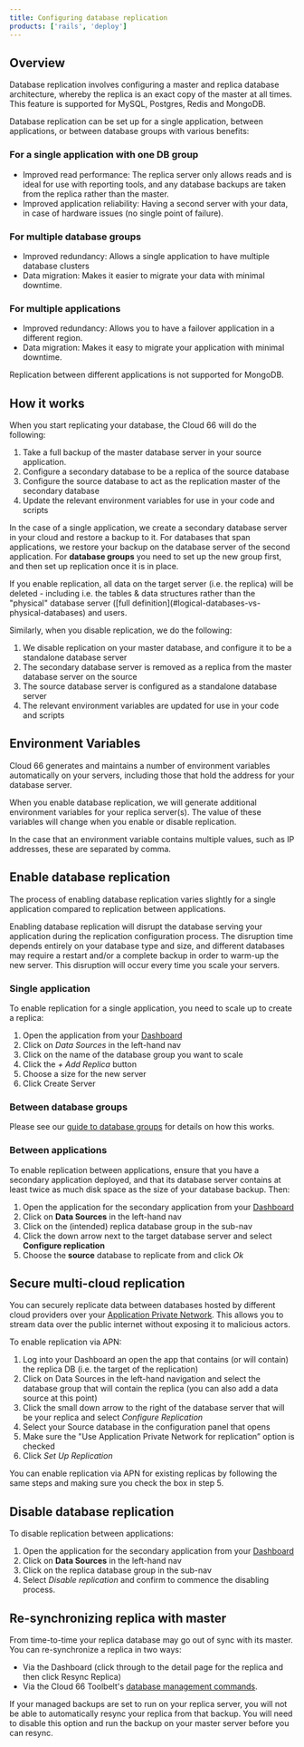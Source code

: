 ```yaml
---
title: Configuring database replication
products: ['rails', 'deploy']
---
```


## Overview

Database replication involves configuring a master and replica database architecture, whereby the replica is an exact copy of the master at all times. This feature is supported for MySQL, Postgres, Redis and MongoDB.

Database replication can be set up for a single application, between applications, or between database groups with various benefits:

### For a single application with one DB group

- Improved read performance: The replica server only allows reads and is ideal for use with reporting tools, and any database backups are taken from the replica rather than the master.
- Improved application reliability: Having a second server with your data, in case of hardware issues (no single point of failure).

### For multiple database groups

- Improved redundancy: Allows a single application to have multiple database clusters
- Data migration: Makes it easier to migrate your data with minimal downtime.

### For multiple applications

- Improved redundancy: Allows you to have a failover application in a different region.
- Data migration: Makes it easy to migrate your application with minimal downtime.

<Callout type="info" title="Inter-application replication">
Replication between different applications is not supported for MongoDB. 
</Callout>

## How it works

When you start replicating your database, the Cloud 66 will do the following:

1. Take a full backup of the master database server in your source application.
2. Configure a secondary database to be a replica of the source database
3. Configure the source database to act as the replication master of the secondary database
4. Update the relevant environment variables for use in your code and scripts

In the case of a single application, we create a secondary database server in your cloud and restore a backup to it. For databases that span applications, we restore your backup on the database server of the second application. For **database groups** you need to set up the new group first, and then set up replication once it is in place.

<Callout type="warning" title="Enabling replication will delete all data from replica">
If you enable replication, all data on the target server (i.e. the replica) will be deleted - including <Hint caption="logical databases">i.e. the tables & data structures rather than the "physical" database server ([full definition](#logical-databases-vs-physical-databases)</Hint> and users. 
</Callout>

Similarly, when you disable replication, we do the following:

1. We disable replication on your master database, and configure it to be a standalone database server
2. The secondary database server is removed as a replica from the master database server on the source
3. The source database server is configured as a standalone database server
4. The relevant environment variables are updated for use in your code and scripts

## Environment Variables

Cloud 66 generates and maintains a number of environment variables automatically on your servers, including those that hold the address for your database server.

When you enable database replication, we will generate additional environment variables for your replica server(s). The value of these variables will change when you enable or disable replication.

In the case that an environment variable contains multiple values, such as IP addresses, these are separated by comma.

## Enable database replication

The process of enabling database replication varies slightly for a single application compared to replication between applications.

<Callout type="warning" title="Enabling replication will disrupt live databases">
Enabling database replication will disrupt the database serving your application during the replication configuration process. The disruption time depends entirely on your database type and size, and different databases may require a restart and/or a complete backup in order to warm-up the new server. This disruption will occur every time you scale your servers. 
</Callout>

### Single application

To enable replication for a single application, you need to scale up to create a replica:

1. Open the application from your [Dashboard](https://app.cloud66.com/dashboard)
2. Click on *Data Sources* in the left-hand nav 
3. Click on the name of the database group you want to scale
4. Click the *+ Add Replica* button
5. Choose a size for the new server 
6. Click Create Server

### Between database groups

Please see our [guide to database groups](/docs/databases/attaching-multiple-databases) for details on how this works.

### Between applications

To enable replication between applications, ensure that you have a secondary application deployed, and that its database server contains at least twice as much disk space as the size of your database backup. Then:

1. Open the application for the secondary application from your [Dashboard](https://app.cloud66.com/dashboard)
2. Click on **Data Sources** in the left-hand nav 
3. Click on the (intended) replica database group in the sub-nav
4. Click the down arrow next to the target database server and select **Configure replication**
5. Choose the **source** database to replicate from and click *Ok*

## Secure multi-cloud replication

You can securely replicate data between databases hosted by different cloud providers over your [Application Private Network](https://help.cloud66.com/docs/security/using-application-private-networks). This allows you to stream data over the public internet without exposing it to malicious actors. 

To enable replication via APN:

1. Log into your Dashboard an open the app that contains (or will contain) the replica DB (i.e. the target of the replication)
2. Click on Data Sources in the left-hand navigation and select the database group that will contain the replica (you can also add a data source at this point)
3. Click the small down arrow to the right of the database server that will be your replica and select *Configure Replication*
4. Select your Source database in the configuration panel that opens 
5. Make sure the "Use Application Private Network for replication” option is checked
6. Click *Set Up Replication* 

You can enable replication via APN for existing replicas by following the same steps and making sure you check the box in step 5.

## Disable database replication

To disable replication between applications: 

1. Open the application for the secondary application from your [Dashboard](https://app.cloud66.com/dashboard)
2. Click on **Data Sources** in the left-hand nav 
3. Click on the replica database group in the sub-nav
4. Select *Disable replication* and confirm to commence the disabling process.

## Re-synchronizing replica with master

From time-to-time your replica database may go out of sync with its master. You can re-synchronize a replica in two ways:

- Via the Dashboard (click through to the detail page for the replica and then click Resync Replica)
- Via the Cloud 66 Toolbelt's [database management commands](/docs/toolbelt/toolbelt#databases-promote-replica).

<Callout type="warning" title="Backups running on replicas">
If your managed backups are set to run on your replica server, you will not be able to automatically resync your replica from that backup. You will need to disable this option and run the backup on your master server before you can resync.
</Callout>

